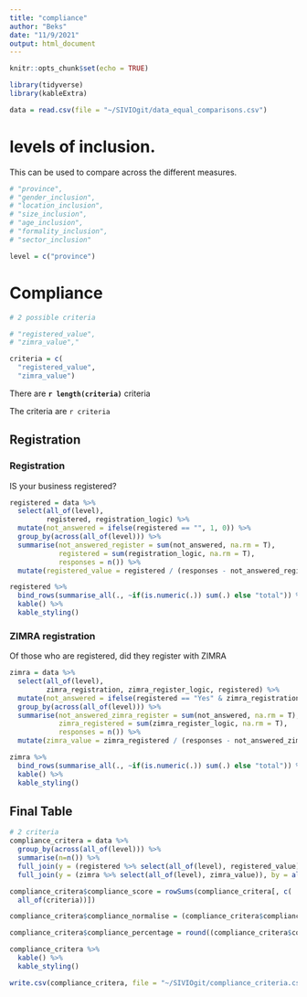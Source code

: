 ```yaml
---
title: "compliance"
author: "Beks"
date: "11/9/2021"
output: html_document
---
```


```r
knitr::opts_chunk$set(echo = TRUE)

library(tidyverse)
library(kableExtra)
```

```r
data = read.csv(file = "~/SIVIOgit/data_equal_comparisons.csv")
```

# levels of inclusion.

This can be used to compare across the different measures.

```r
# "province",
# "gender_inclusion", 
# "location_inclusion", 
# "size_inclusion",
# "age_inclusion",
# "formality_inclusion",
# "sector_inclusion"

level = c("province")
```

# Compliance

```r
# 2 possible criteria

# "registered_value",
# "zimra_value","

criteria = c(
  "registered_value",
  "zimra_value")
```

There are **`r length(criteria)`** criteria

The criteria are `r criteria`


## Registration

### Registration

IS your business registered?

```r
registered = data %>%
  select(all_of(level),
         registered, registration_logic) %>%
  mutate(not_answered = ifelse(registered == "", 1, 0)) %>%
  group_by(across(all_of(level))) %>%
  summarise(not_answered_register = sum(not_answered, na.rm = T),
            registered = sum(registration_logic, na.rm = T),
            responses = n()) %>%
  mutate(registered_value = registered / (responses - not_answered_register)) 

registered %>%
  bind_rows(summarise_all(., ~if(is.numeric(.)) sum(.) else "total")) %>%
  kable() %>%
  kable_styling()
```

### ZIMRA registration

Of those who are registered, did they register with ZIMRA

```r
zimra = data %>%
  select(all_of(level),
         zimra_registration, zimra_register_logic, registered) %>%
  mutate(not_answered = ifelse(registered == "Yes" & zimra_registration == "", 1, 0)) %>%
  group_by(across(all_of(level))) %>%
  summarise(not_answered_zimra_register = sum(not_answered, na.rm = T),
            zimra_registered = sum(zimra_register_logic, na.rm = T),
            responses = n()) %>%
  mutate(zimra_value = zimra_registered / (responses - not_answered_zimra_register)) 

zimra %>%
  bind_rows(summarise_all(., ~if(is.numeric(.)) sum(.) else "total")) %>%
  kable() %>%
  kable_styling()
```

## Final Table

```r
# 2 criteria
compliance_critera = data %>%
  group_by(across(all_of(level))) %>%
  summarise(n=n()) %>%
  full_join(y = (registered %>% select(all_of(level), registered_value)), by = all_of(level)) %>%
  full_join(y = (zimra %>% select(all_of(level), zimra_value)), by = all_of(level))

compliance_critera$compliance_score = rowSums(compliance_critera[, c(
  all_of(criteria))])

compliance_critera$compliance_normalise = (compliance_critera$compliance_score / 2)

compliance_critera$compliance_percentage = round((compliance_critera$compliance_normalise * 100),2)

compliance_critera %>%
  kable() %>%
  kable_styling()
```

```r
write.csv(compliance_critera, file = "~/SIVIOgit/compliance_criteria.csv")
```

